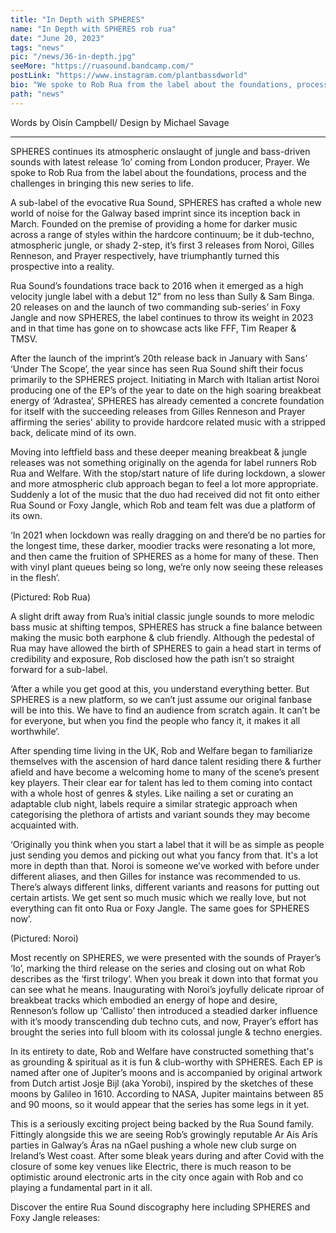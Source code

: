 ---
title: "In Depth with SPHERES"
name: "In Depth with SPHERES rob rua"
date: "June 20, 2023"
tags: "news"
pic: "/news/36-in-depth.jpg"
seeMore: "https://ruasound.bandcamp.com/"
postLink: "https://www.instagram.com/plantbassdworld"
bio: "We spoke to Rob Rua from the label about the foundations, process and the challenges in bringing this SPHERES to life."
path: "news"
---

<p className="smallText">Words by Oisín Campbell/ Design by Michael Savage</p>

<hr />

SPHERES continues its atmospheric onslaught of jungle and bass-driven sounds with latest release ‘Io’ coming from London producer, Prayer. We spoke to Rob Rua from the label about the foundations, process and the challenges in bringing this new series to life.

<Picture src="/news/36-banner.png" alt="SPHERES banner" size={1200} />

A sub-label of the evocative Rua Sound, SPHERES has crafted a whole new world of noise for the Galway based imprint since its inception back in March. Founded on the premise of providing a home for darker music across a range of styles within the hardcore continuum; be it dub-techno, atmospheric jungle, or shady 2-step, it’s first 3 releases from Noroi, Gilles Renneson, and Prayer respectively, have triumphantly turned this prospective into a reality.

Rua Sound’s foundations trace back to 2016 when it emerged as a high velocity jungle label with a debut 12” from no less than Sully & Sam Binga. 20 releases on and the launch of two commanding sub-series’ in Foxy Jangle and now SPHERES, the label continues to throw its weight in 2023 and in that time has gone on to showcase acts like FFF, Tim Reaper & TMSV.

After the launch of the imprint’s 20th release back in January with Sans’ ‘Under The Scope’, the year since has seen Rua Sound shift their focus primarily to the SPHERES project. Initiating in March with Italian artist Noroi producing one of the EP’s of the year to date on the high soaring breakbeat energy of ‘Adrastea’, SPHERES has already cemented a concrete foundation for itself with the succeeding releases from Gilles Renneson and Prayer affirming the series' ability to provide hardcore related music with a stripped back, delicate mind of its own.

Moving into leftfield bass and these deeper meaning breakbeat & jungle releases was not something originally on the agenda for label runners Rob Rua and Welfare. With the stop/start nature of life during lockdown, a slower and more atmospheric club approach began to feel a lot more appropriate. Suddenly a lot of the music that the duo had received did not fit onto either Rua Sound or Foxy Jangle, which Rob and team felt was due a platform of its own.

‘In 2021 when lockdown was really dragging on and there’d be no parties for the longest time, these darker, moodier tracks were resonating a lot more, and then came the fruition of SPHERES as a home for many of these. Then with vinyl plant queues being so long, we’re only now seeing these releases in the flesh’.

<Picture src="/news/36-rob.jpg" alt="rob rua cover pic" size={1200} withSubtitle />
<p className="smallText">(Pictured: Rob Rua)</p>

A slight drift away from Rua’s initial classic jungle sounds to more melodic bass music at shifting tempos, SPHERES has struck a fine balance between making the music both earphone & club friendly. Although the pedestal of Rua may have allowed the birth of SPHERES to gain a head start in terms of credibility and exposure, Rob disclosed how the path isn’t so straight forward for a sub-label.

‘After a while you get good at this, you understand everything better. But SPHERES is a new platform, so we can’t just assume our original fanbase will be into this. We have to find an audience from scratch again. It can’t be for everyone, but when you find the people who fancy it, it makes it all worthwhile’.

After spending time living in the UK, Rob and Welfare began to familiarize themselves with the ascension of hard dance talent residing there & further afield and have become a welcoming home to many of the scene’s present key players. Their clear ear for talent has led to them coming into contact with a whole host of genres & styles. Like nailing a set or curating an adaptable club night, labels require a similar strategic approach when categorising the plethora of artists and variant sounds they may become acquainted with.

‘Originally you think when you start a label that it will be as simple as people just sending you demos and picking out what you fancy from that. It's a lot more in depth than that. Noroi is someone we’ve worked with before under different aliases, and then Gilles for instance was recommended to us. There’s always different links, different variants and reasons for putting out certain artists. We get sent so much music which we really love, but not everything can fit onto Rua or Foxy Jangle. The same goes for SPHERES now’.

<Picture src="/news/36-noroi.png" alt="Noroi cover pic" size={1200} withSubtitle />
<p className="smallText">(Pictured: Noroi)</p>

Most recently on SPHERES, we were presented with the sounds of Prayer’s ‘Io’, marking the third release on the series and closing out on what Rob describes as the ‘first trilogy’. When you break it down into that format you can see what he means. Inaugurating with Noroi’s joyfully delicate riproar of breakbeat tracks which embodied an energy of hope and desire, Renneson’s follow up ‘Callisto’ then introduced a steadied darker influence with it’s moody transcending dub techno cuts, and now, Prayer’s effort has brought the series into full bloom with its colossal jungle & techno energies.

In its entirety to date, Rob and Welfare have constructed something that's as grounding & spiritual as it is fun & club-worthy with SPHERES. Each EP is named after one of Jupiter’s moons and is accompanied by original artwork from Dutch artist Josje Bijl (aka Yorobi), inspired by the sketches of these moons by Galileo in 1610. According to NASA, Jupiter maintains between 85 and 90 moons, so it would appear that the series has some legs in it yet.

This is a seriously exciting project being backed by the Rua Sound family. Fittingly alongside this we are seeing Rob’s growingly reputable Ar Ais Arís parties in Galway’s Áras na nGael pushing a whole new club surge on Ireland’s West coast. After some bleak years during and after Covid with the closure of some key venues like Electric, there is much reason to be optimistic around electronic arts in the city once again with Rob and co playing a fundamental part in it all.

Discover the entire Rua Sound discography here including SPHERES and Foxy Jangle releases: <HoverLink url="https://ruasound.bandcamp.com/" external />
